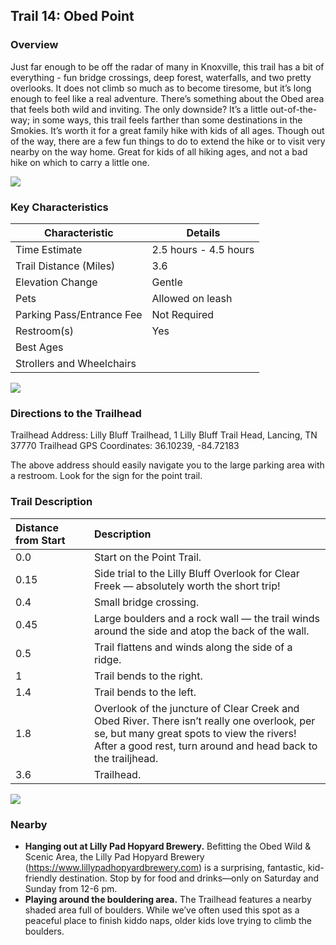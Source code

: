 ## Trail 14: Obed Point

### Overview

Just far enough to be off the radar of many in Knoxville, this trail has a bit of everything - fun bridge crossings, deep forest, waterfalls, and two pretty overlooks. It does not climb so much as to become tiresome, but it's long enough to feel like a real adventure. There's something about the Obed area that feels both wild and inviting. The only downside? It's a little out-of-the-way; in some ways, this trail feels farther than some destinations in the Smokies. It's worth it for a great family hike with kids of all ages. Though out of the way, there are a few fun things to do to extend the hike or to visit very nearby on the way home. Great for kids of all hiking ages, and not a bad hike on which to carry a little one.

![](img/trail-14-figure-01.jpg)

### Key Characteristics

| **Characteristic**     | **Details**         |
|-------------------------|---------------------|
| Time Estimate          | 2.5 hours - 4.5 hours           |
| Trail Distance (Miles) | 3.6                 |
| Elevation Change       | Gentle          |
| Pets                   | Allowed on leash         |
| Parking Pass/Entrance Fee | Not Required         |
| Restroom(s)            | Yes      |
| Best Ages              |                     |
| Strollers and Wheelchairs |                             |

![](maps/trail-14-map.jpeg)

### Directions to the Trailhead

Trailhead Address: Lilly Bluff Trailhead, 1 Lilly Bluff Trail Head, Lancing, TN 37770 Trailhead GPS Coordinates: 36.10239, -84.72183

The above address should easily navigate you to the large parking area with a restroom. Look for the sign for the point trail.

### Trail Description

| Distance from Start | Description                                                                                                                                                                                               |
|:-----------|:-----------------------------------|
| 0.0                 | Start on the Point Trail.                                                                                                                                                                                 |
| 0.15                | Side trial to the Lilly Bluff Overlook for Clear Freek --- absolutely worth the short trip!                                                                                                               |
| 0.4                 | Small bridge crossing.                                                                                                                                                                                    |
| 0.45                | Large boulders and a rock wall --- the trail winds around the side and atop the back of the wall.                                                                                                         |
| 0.5                 | Trail flattens and winds along the side of a ridge.                                                                                                                                                       |
| 1                   | Trail bends to the right.                                                                                                                                                                                 |
| 1.4                 | Trail bends to the left.                                                                                                                                                                                  |
| 1.8                 | Overlook of the juncture of Clear Creek and Obed River. There isn't really one overlook, per se, but many great spots to view the rivers! After a good rest, turn around and head back to the trailjhead. |
| 3.6                 | Trailhead.                                                                                                                                                                                                |

![](img/trail-14-figure-02.jpg)

### Nearby

-   **Hanging out at Lilly Pad Hopyard Brewery.** Befitting the Obed Wild & Scenic Area, the Lilly Pad Hopyard Brewery (<https://www.lillypadhopyardbrewery.com>) is a surprising, fantastic, kid-friendly destination. Stop by for food and drinks---only on Saturday and Sunday from 12-6 pm.
-   **Playing around the bouldering area.** The Trailhead features a nearby shaded area full of boulders. While we've often used this spot as a peaceful place to finish kiddo naps, older kids love trying to climb the boulders.
